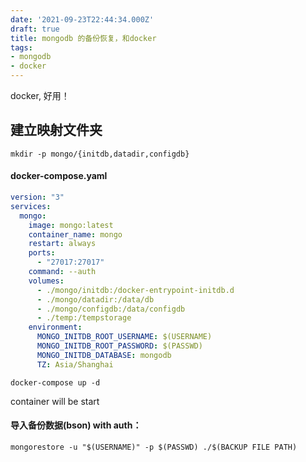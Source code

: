```yaml
---
date: '2021-09-23T22:44:34.000Z'
draft: true
title: mongodb 的备份恢复，和docker
tags:
- mongodb
- docker
---
```


docker, 好用！

## 建立映射文件夹

```
mkdir -p mongo/{initdb,datadir,configdb}
```

#### docker-compose.yaml

```yaml
version: "3"
services:
  mongo:
    image: mongo:latest
    container_name: mongo
    restart: always
    ports:
      - "27017:27017"
    command: --auth
    volumes:
      - ./mongo/initdb:/docker-entrypoint-initdb.d
      - ./mongo/datadir:/data/db
      - ./mongo/configdb:/data/configdb
      - ./temp:/tempstorage
    environment:
      MONGO_INITDB_ROOT_USERNAME: $(USERNAME)
      MONGO_INITDB_ROOT_PASSWORD: $(PASSWD)
      MONGO_INITDB_DATABASE: mongodb
      TZ: Asia/Shanghai
```

    docker-compose up -d

container will be start

#### 导入备份数据(bson) with auth：

    mongorestore -u "$(USERNAME)" -p $(PASSWD) ./$(BACKUP FILE PATH)
